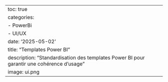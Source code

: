 ---
toc: true
categories: 
  - PowerBi
  - UI/UX
date: '2025-05-02'
title: "Templates Power BI"
description: "Standardisation des templates Power BI pour garantir une cohérence d’usage"
image: ui.png
---